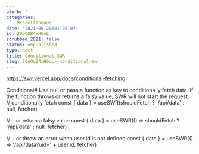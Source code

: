 ```yaml
---
blurb: ''
categories:
  - Miscellaneous
date: '2021-09-20T01:05:07'
id: 20eOUB4xH6oL
scrubbed_2021: false
status: unpublished
type: post
title: Conditional SWR
slug: 20eOUB4xH6oL--conditional-swr
---
```


https://swr.vercel.app/docs/conditional-fetching


Conditional#
Use null or pass a function as key to conditionally fetch data. If the function throws or returns a falsy value, SWR will not start the request.
// conditionally fetch
const { data } = useSWR(shouldFetch ? '/api/data' : null, fetcher)

// ...or return a falsy value
const { data } = useSWR(() => shouldFetch ? '/api/data' : null, fetcher)

// ...or throw an error when user.id is not defined
const { data } = useSWR(() => '/api/data?uid=' + user.id, fetcher)
